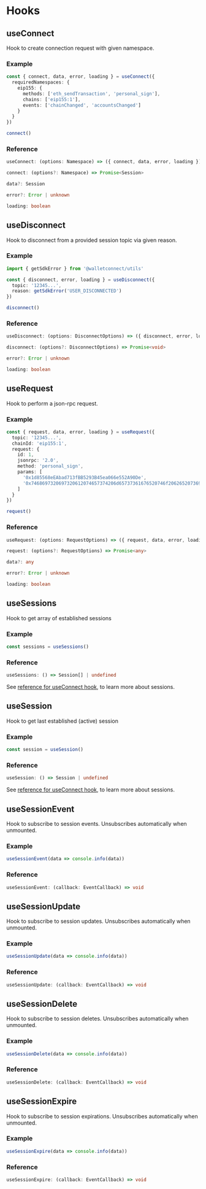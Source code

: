 
# Hooks

## useConnect

Hook to create connection request with given namespace.

### Example

```ts
const { connect, data, error, loading } = useConnect({
  requiredNamespaces: {
    eip155: {
      methods: ['eth_sendTransaction', 'personal_sign'],
      chains: ['eip155:1'],
      events: ['chainChanged', 'accountsChanged']
    }
  }
})

connect()
```

### Reference

```ts
useConnect: (options: Namespace) => ({ connect, data, error, loading })
```

```ts
connect: (options?: Namespace) => Promise<Session>
```

```ts
data?: Session
```

```ts
error?: Error | unknown
```

```ts
loading: boolean
```

<ConnectReference />

## useDisconnect

Hook to disconnect from a provided session topic via given reason.

### Example

```ts
import { getSdkError } from '@walletconnect/utils'

const { disconnect, error, loading } = useDisconnect({
  topic: '12345...',
  reason: getSdkError('USER_DISCONNECTED')
})

disconnect()
```

### Reference

```ts
useDisconnect: (options: DisconnectOptions) => ({ disconnect, error, loading })
```

```ts
disconnect: (options?: DisconnectOptions) => Promise<void>
```

```ts
error?: Error | unknown
```

```ts
loading: boolean
```

<DisconnectReference />

## useRequest

Hook to perform a json-rpc request.

### Example

```ts
const { request, data, error, loading } = useRequest({
  topic: '12345...',
  chainId: 'eip155:1',
  request: {
    id: 1,
    jsonrpc: '2.0',
    method: 'personal_sign',
    params: [
      '0x1d85568eEAbad713fBB5293B45ea066e552A90De',
      '0x7468697320697320612074657374206d65737361676520746f206265207369676e6564'
    ]
  }
})

request()
```

### Reference

```ts
useRequest: (options: RequestOptions) => ({ request, data, error, loading })
```

```ts
request: (options?: RequestOptions) => Promise<any>
```

```ts
data?: any
```

```ts
error?: Error | unknown
```

```ts
loading: boolean
```

<RequestReference />

## useSessions

Hook to get array of established sessions

### Example

```ts
const sessions = useSessions()
```

### Reference

```ts
useSessions: () => Session[] | undefined
```

See [reference for useConnect hook](#reference), to learn more about sessions.

## useSession

Hook to get last established (active) session

### Example

```ts
const session = useSession()
```

### Reference

```ts
useSession: () => Session | undefined
```

See [reference for useConnect hook](#reference), to learn more about sessions.

## useSessionEvent

Hook to subscribe to session events. Unsubscribes automatically when unmounted.

### Example

```ts
useSessionEvent(data => console.info(data))
```

### Reference

```ts
useSessionEvent: (callback: EventCallback) => void
```

<EventCallbackReference />

## useSessionUpdate

Hook to subscribe to session updates. Unsubscribes automatically when unmounted.

### Example

```ts
useSessionUpdate(data => console.info(data))
```

### Reference

```ts
useSessionUpdate: (callback: EventCallback) => void
```

<EventCallbackReference />

## useSessionDelete

Hook to subscribe to session deletes. Unsubscribes automatically when unmounted.

### Example

```ts
useSessionDelete(data => console.info(data))
```

### Reference

```ts
useSessionDelete: (callback: EventCallback) => void
```

<EventCallbackReference />

## useSessionExpire

Hook to subscribe to session expirations. Unsubscribes automatically when unmounted.

### Example

```ts
useSessionExpire(data => console.info(data))
```

### Reference

```ts
useSessionExpire: (callback: EventCallback) => void
```

<EventCallbackReference />
